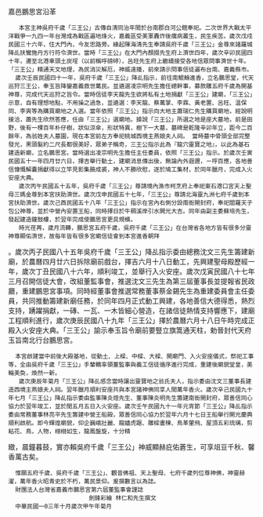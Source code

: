 {{copypaste|time=2016-11-16T08:52:26+00:00}}
{{unreferenced|time=2016-11-16T08:27:09+00:00}}
嘉邑鵬思宮沿革
    本宮主神吳府千歲「三王公」古傳自清同治年間於台南郡白河公館奉祀。二次世界大戰太平洋戰爭一九四一年台灣成為戰區遍地烽火，嘉義區受美軍轟炸後癘病叢生，民生疾苦。歲次戊戍民國三十六年，住大門內，今友忠路旁。緣起陳海清先生奉請吳府千歲「三王公」金尊來諸羅城降乩扶鸞施丹方行符令濟世。當時「三王公」在大門內顏掇先生府上濟世四年，歲次辛卯民國四十年，遷至北港車頭土炭埕（以前稱呼磅碠），呂旺先生府上繼續接受各地信眾問事濟世十年。「三王公」精通天文地理，為民消災解厄，神威遠播，前來請示問事信徒遍布台南、嘉義縣市。
   歲次壬辰民國四十一年，吳府千歲「三王公」降乩指示，前往南鯤鯓進香，立名鵬思堂，代天巡狩三王公，奉玉旨降鑾嘉義救世萬民。並遴選凌宗明先生擔任總幹事，募款雕五府千歲為開基神尊，完成代天巡狩之旨令。當時信徒李天龍先生欲將私有土地捐獻「三王公」建廟，「三王公」示意，自有理想地點，不用操之過急，並遴選：李天龍、蔡萬掌、李霖、黃老置、呂旺、溫保同、李爽等為購買廟地之人選。當年依照「三王公」指示向大地主蕭瑞仁先生購買廟地，經說明接洽，蕭先生欣然答應，任由「三王公」選廟地。據說「三王公」所選之地是座大墓地，前是田野，後有一棵百年朴仔樹，狀似涼傘，形狀特異，樹下一大墓，墓碑是乾隆辛卯年立，距今二百餘年，為翁姓夫人墓園，現在本宮前左方奉祀桃城西境主燕娘夫人祠。 當時墓中骨頭全部完整發光，黑頭髮約二尺長都很美好，眾弟子稱奇，三王公指示此為『龍穴靈寶之地』，以此為基石建造新廟，立名鵬思宮。當時選出凌宗明先生擔任主任委員，依照「三王公」指示。於歲次壬寅民國五十一年四月廿六日，擇吉舉行動土，建廟消息傳出後，無論內外遐邇，ㄧ呼百應，各地善信慷慨解囊捐獻得以立竿見影集腋成裘，神人不勝欣慰，逐於鳩工集材，於同年臘月，完成入火安座大典。
    歲次丙午民國五十五年，吳府千歲「三王公」尊請境內漁市柯烹府上奉祀東石港口宮天上聖母三媽金尊到本宮扶助濟世。歲次戊申民國五十七年，「三王公」尊請北海靈九洲七府千歲到本宮扶助濟世。歲次己酉民國五十八年「三王公」指示在宮內右側分設南衙開封府，奉祀閻羅天子包公神尊，並於中營內安置王船，同時擇日於牛稠溪岸引水開光大吉。同年由副主委蘇培先生，發起建造鐘鼓樓，於翌年完成使鵬思宮更具規模。
    時光荏苒，歲月流轉，鵬思宮五府千歲，吳府千歲「三王公」在台灣省各地方皆有很多分靈神尊顯佑濟世，故每年皆有很多宮廟信徒會到本宮進香朝拜
。歲次丙子民國八十五年吳府千歲「三王公」降乩指示委由總務沈文三先生籌建新廟，於農曆四月廿六日拆除廟前戲台，擇吉六月十八日動工，先興建聖母殿歷經一年，歲次丁丑民國八十六年，順利竣工，並舉行入火安座。歲次戊寅民國八十七年三月召開信徒大會，改組董監事會，推選沈文三先生為第三屆董事長並提報省民政廳，重建鵬思宮事項。同時經董事會推選常務董事蔡金錫先生為重建委員會主任委員，共同推動籌建新廟任務，於同年四月正式動工興建，各地善信大德得悉，熱烈支持，踴躍捐獻，一磚、一瓦、一木皆細心營造，在諸信徒熱情支持響應下，建廟工程順利進行，歲次庚辰民國八十九年「三王公」擇於農曆六月十八日午時完成正殿入火安座大典。「三王公」諭示奉玉旨令廟前要豎立旗篙通天柱，勅晉封代天府玉旨南北行台鵬思宮。
   本宮啟建當中前後大殿基地，從動土、上樑、中樑、大樑、開廟門、入火安座儀式，祭祀工事等，全由吳府千歲「三王公」手輦轎率領董監事與義工信徒循序進行完成，重建後廟貌堂皇，美輪美奐，煥然一新。
    歲次庚辰年菊月「三王公」降乩感念當時讓出靈寶地之翁氏夫人，指示委由沈文三董事長建造西境主燕娘夫人祠。翌年臘月順利安座共與本宮諸神佛同享人間萬年香火。歲次辛己民國九十年七月「三王公」降乩指示委由監事陳炎煊先生、董事陳炎明先生籌建南衙開封府，眾善信同心協力於翌年竣工，並於閏五月五日入火安座。歲次壬午民國九十一年元宵節「三王公」降乩指示委由常務董事林亮平先生籌建中營王船殿，眾善信同心協力於翌年六月十七日王船舉行開光慶典順利啟航。即今輝煌廟貌，仰企巍峨壯麗、龍蟠虎踞、雕樑畫棟、鳥革翬飛、屋頂五彩琉璃，剪粘花、鳥，人物，栩栩如生，龍鳳盤旋，十分精
緻，晨鐘暮鼓，實亦賴吳府千歲「三王公」神威顯赫庇佑蒼生，可享俎豆千秋、馨香萬古矣。
   惟願五府千歲、吳府千歲「三王公」、觀音佛祖、天上聖母、七府千歲列位尊神佛，神靈赫濯，萬年香火昭青史於不朽，萬民景仰。爰撰數言以為誌。
   財團法人台灣省嘉義市鵬思宮第六屆董監事會謹誌
                        劍鋒彩繪 林仁和先生撰文
   中華民國一0三年十月歲次甲午年菊月